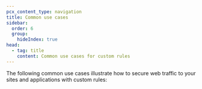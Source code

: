 ```yaml
---
pcx_content_type: navigation
title: Common use cases
sidebar:
  order: 6
  group:
    hideIndex: true
head:
  - tag: title
    content: Common use cases for custom rules
---
```



The following common use cases illustrate how to secure web traffic to your sites and applications with custom rules:

<DirectoryListing />
